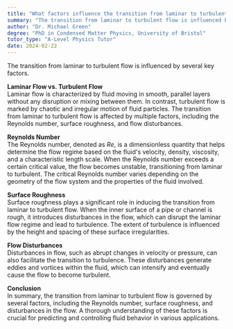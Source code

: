 ```yaml
---
title: "What factors influence the transition from laminar to turbulent flow?"
summary: "The transition from laminar to turbulent flow is influenced by various factors."
author: "Dr. Michael Green"
degree: "PhD in Condensed Matter Physics, University of Bristol"
tutor_type: "A-Level Physics Tutor"
date: 2024-02-22
---
```


The transition from laminar to turbulent flow is influenced by several key factors.

**Laminar Flow vs. Turbulent Flow**  
Laminar flow is characterized by fluid moving in smooth, parallel layers without any disruption or mixing between them. In contrast, turbulent flow is marked by chaotic and irregular motion of fluid particles. The transition from laminar to turbulent flow is affected by multiple factors, including the Reynolds number, surface roughness, and flow disturbances.

**Reynolds Number**  
The Reynolds number, denoted as $Re$, is a dimensionless quantity that helps determine the flow regime based on the fluid's velocity, density, viscosity, and a characteristic length scale. When the Reynolds number exceeds a certain critical value, the flow becomes unstable, transitioning from laminar to turbulent. The critical Reynolds number varies depending on the geometry of the flow system and the properties of the fluid involved.

**Surface Roughness**  
Surface roughness plays a significant role in inducing the transition from laminar to turbulent flow. When the inner surface of a pipe or channel is rough, it introduces disturbances in the flow, which can disrupt the laminar flow regime and lead to turbulence. The extent of turbulence is influenced by the height and spacing of these surface irregularities.

**Flow Disturbances**  
Disturbances in flow, such as abrupt changes in velocity or pressure, can also facilitate the transition to turbulence. These disturbances generate eddies and vortices within the fluid, which can intensify and eventually cause the flow to become turbulent.

**Conclusion**  
In summary, the transition from laminar to turbulent flow is governed by several factors, including the Reynolds number, surface roughness, and disturbances in the flow. A thorough understanding of these factors is crucial for predicting and controlling fluid behavior in various applications.
    